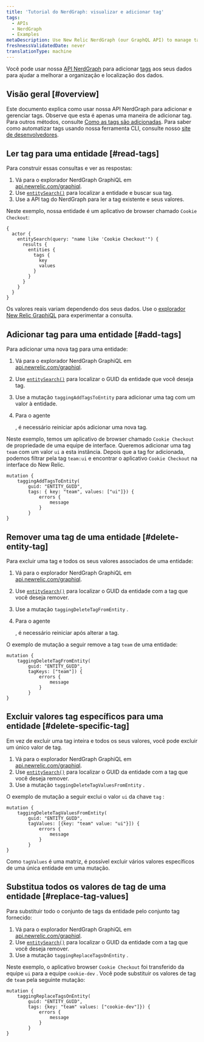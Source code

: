 ```yaml
---
title: 'Tutorial do NerdGraph: visualizar e adicionar tag'
tags:
  - APIs
  - NerdGraph
  - Examples
metaDescription: Use New Relic NerdGraph (our GraphQL API) to manage tags attached to your entities.
freshnessValidatedDate: never
translationType: machine
---
```


Você pode usar nossa [API NerdGraph](/docs/apis/nerdgraph/get-started/introduction-new-relic-nerdgraph) para adicionar [tags](/docs/new-relic-one/use-new-relic-one/core-concepts/tagging-use-tags-organize-group-what-you-monitor) aos seus dados para ajudar a melhorar a organização e localização dos dados.

## Visão geral [#overview]

Este documento explica como usar nossa API NerdGraph para adicionar e gerenciar tags. Observe que esta é apenas uma maneira de adicionar tag. Para outros métodos, consulte [Como as tags são adicionadas](/docs/new-relic-one/use-new-relic-one/core-concepts/use-tags-help-organize-find-your-data/#tag-sources). Para saber como automatizar tags usando nossa ferramenta CLI, consulte nosso [site de desenvolvedores](https://developer.newrelic.com/automate-workflows/5-mins-tag-resources/).

## Ler tag para uma entidade [#read-tags]

Para construir essas consultas e ver as respostas:

1. Vá para o explorador NerdGraph GraphiQL em [api.newrelic.com/graphiql](https://api.newrelic.com/graphiql).
2. Use [`entitySearch()`](/docs/apis/graphql-api/tutorials/use-new-relic-graphql-api-query-entities#search-entity) para localizar a entidade e buscar sua tag.
3. Use a API tag do NerdGraph para ler a tag existente e seus valores.

Neste exemplo, nossa entidade é um aplicativo de browser chamado `Cookie Checkout`:

```
{
  actor {
    entitySearch(query: "name like 'Cookie Checkout'") {
      results {
        entities {
          tags {
            key
            values
          }
        }
      }
    }
  }
}
```

Os valores reais variam dependendo dos seus dados. Use o [explorador New Relic GraphiQL](https://api.newrelic.com/graphiql) para experimentar a consulta.

## Adicionar tag para uma entidade [#add-tags]

Para adicionar uma nova tag para uma entidade:

1. Vá para o explorador NerdGraph GraphiQL em [api.newrelic.com/graphiql](https://api.newrelic.com/graphiql).

2. Use [`entitySearch()`](/docs/apis/graphql-api/tutorials/use-new-relic-graphql-api-query-entities#search-entity) para localizar o GUID da entidade que você deseja tag.

3. Use a mutação `taggingAddTagsToEntity` para adicionar uma tag com um valor à entidade.

4. Para o agente

   <InlinePopover type="apm"/>

   , é necessário reiniciar após adicionar uma nova tag.

Neste exemplo, temos um aplicativo de browser chamado `Cookie Checkout` de propriedade de uma equipe de interface. Queremos adicionar uma tag `team` com um valor `ui` a esta instância. Depois que a tag for adicionada, podemos filtrar pela tag `team:ui` e encontrar o aplicativo `Cookie Checkout` na interface do New Relic.

```
mutation {
    taggingAddTagsToEntity(
        guid: "ENTITY_GUID",
        tags: { key: "team", values: ["ui"]}) {
            errors {
                message
            }
        }
}
```

## Remover uma tag de uma entidade [#delete-entity-tag]

Para excluir uma tag e todos os seus valores associados de uma entidade:

1. Vá para o explorador NerdGraph GraphiQL em [api.newrelic.com/graphiql](https://api.newrelic.com/graphiql).

2. Use [`entitySearch()`](/docs/apis/graphql-api/tutorials/use-new-relic-graphql-api-query-entities#search-entity) para localizar o GUID da entidade com a tag que você deseja remover.

3. Use a mutação `taggingDeleteTagFromEntity` .

4. Para o agente

   <InlinePopover type="apm"/>

   , é necessário reiniciar após alterar a tag.

O exemplo de mutação a seguir remove a tag `team` de uma entidade:

```
mutation {
    taggingDeleteTagFromEntity(
        guid: "ENTITY_GUID",
        tagKeys: ["team"]) {
            errors {
                message
            }
        }
}
```

## Excluir valores tag específicos para uma entidade [#delete-specific-tag]

Em vez de excluir uma tag inteira e todos os seus valores, você pode excluir um único valor de tag.

1. Vá para o explorador NerdGraph GraphiQL em [api.newrelic.com/graphiql](https://api.newrelic.com/graphiql).
2. Use [`entitySearch()`](/docs/apis/graphql-api/tutorials/use-new-relic-graphql-api-query-entities#search-entity) para localizar o GUID da entidade com a tag que você deseja remover.
3. Use a mutação `taggingDeleteTagValuesFromEntity` .

O exemplo de mutação a seguir exclui o valor `ui` da chave `tag` :

```
mutation {
    taggingDeleteTagValuesFromEntity(
        guid: "ENTITY_GUID",
        tagValues: [{key: "team" value: "ui"}]) {
            errors {
                message
            }
        }
}
```

Como `tagValues` é uma matriz, é possível excluir vários valores específicos de uma única entidade em uma mutação.

## Substitua todos os valores de tag de uma entidade [#replace-tag-values]

Para substituir todo o conjunto de tags da entidade pelo conjunto tag fornecido:

1. Vá para o explorador NerdGraph GraphiQL em [api.newrelic.com/graphiql](https://api.newrelic.com/graphiql).
2. Use [`entitySearch()`](/docs/apis/graphql-api/tutorials/use-new-relic-graphql-api-query-entities#search-entity) para localizar o GUID da entidade com a tag que você deseja remover.
3. Use a mutação `taggingReplaceTagsOnEntity` .

Neste exemplo, o aplicativo browser `Cookie Checkout` foi transferido da equipe `ui` para a equipe `cookie-dev` . Você pode substituir os valores de tag de `team` pela seguinte mutação:

```
mutation {
    taggingReplaceTagsOnEntity(
        guid: "ENTITY_GUID",
        tags: {key: "team" values: ["cookie-dev"]}) {
            errors {
                message
            }
        }
}
```